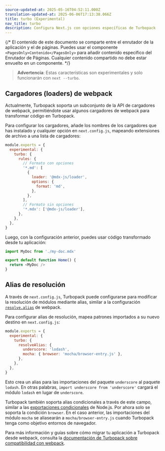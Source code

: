 ```yaml
---
source-updated-at: 2025-05-16T04:52:11.000Z
translation-updated-at: 2025-06-06T17:13:38.066Z
title: turbo (Experimental)
nav_title: turbo
description: Configura Next.js con opciones específicas de Turbopack
---
```


{/* El contenido de este documento se comparte entre el enrutador de la aplicación y el de páginas. Puedes usar el componente `<PagesOnly>Contenido</PagesOnly>` para añadir contenido específico del Enrutador de Páginas. Cualquier contenido compartido no debe estar envuelto en un componente. */}

> **Advertencia**: Estas características son experimentales y solo funcionarán con `next --turbo`.

## Cargadores (loaders) de webpack

Actualmente, Turbopack soporta un subconjunto de la API de cargadores de webpack, permitiéndote usar algunos cargadores de webpack para transformar código en Turbopack.

Para configurar los cargadores, añade los nombres de los cargadores que has instalado y cualquier opción en `next.config.js`, mapeando extensiones de archivo a una lista de cargadores:

```js filename="next.config.js"
module.exports = {
  experimental: {
    turbo: {
      rules: {
        // Formato con opciones
        '*.md': [
          {
            loader: '@mdx-js/loader',
            options: {
              format: 'md',
            },
          },
        ],
        // Formato sin opciones
        '*.mdx': ['@mdx-js/loader'],
      },
    },
  },
}
```

Luego, con la configuración anterior, puedes usar código transformado desde tu aplicación:

```js
import MyDoc from './my-doc.mdx'

export default function Home() {
  return <MyDoc />
}
```

## Alias de resolución

A través de `next.config.js`, Turbopack puede configurarse para modificar la resolución de módulos mediante alias, similar a la configuración [`resolve.alias`](https://webpack.js.org/configuration/resolve/#resolvealias) de webpack.

Para configurar alias de resolución, mapea patrones importados a su nuevo destino en `next.config.js`:

```js filename="next.config.js"
module.exports = {
  experimental: {
    turbo: {
      resolveAlias: {
        underscore: 'lodash',
        mocha: { browser: 'mocha/browser-entry.js' },
      },
    },
  },
}
```

Esto crea un alias para las importaciones del paquete `underscore` al paquete `lodash`. En otras palabras, `import underscore from 'underscore'` cargará el módulo `lodash` en lugar de `underscore`.

Turbopack también soporta alias condicionales a través de este campo, similar a las [exportaciones condicionales](https://nodejs.org/docs/latest-v18.x/api/packages.html#conditional-exports) de Node.js. Por ahora solo se soporta la condición `browser`. En el caso anterior, las importaciones del módulo `mocha` se aliasearán a `mocha/browser-entry.js` cuando Turbopack tenga como objetivo entornos de navegador.

Para más información y guías sobre cómo migrar tu aplicación a Turbopack desde webpack, consulta la [documentación de Turbopack sobre compatibilidad con webpack](https://turbo.build/pack/docs/migrating-from-webpack).
